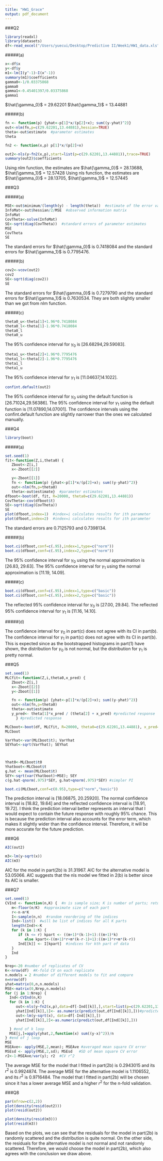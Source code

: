 ```yaml
---
title: "HW1_Grace"
output: pdf_document
---
```


###Q2
```r
library(readxl)
library(datasets)
df<-read_excel("/Users/yuecui/Desktop/Predictive II/Week1/HW1_data.xls")
```

#####(a)
```r
x<-df$x
y<-df$y
m1<-lm(I(y^-1)~I(x^-1))
summary(m1)$coefficients
gamma0<-1/0.03375868
gamma0
gamma1<-0.45401397/0.03375868
gamma1
```

$\hat{\gamma_0}$ = 29.62201 $\hat{\gamma_1}$ = 13.44881

#####(b)
```r

fn <- function(p) {yhat<-p[1]*x/(p[2]+x); sum((y-yhat)^2)} 
out<-nlm(fn,p=c(29.62201,13.44881),hessian=TRUE)
theta<-out$estimate  #parameter estimates
theta

```

```r
fn2 <- function(x,p) p[1]*x/(p[2]+x)

out2<-nls(y~fn2(x,p),start=list(p=c(29.62201,13.44881)),trace=TRUE)
summary(out2)$coefficients

```

Using nlm function, the estimates are $\hat{\gamma_0}$ = 28.13688, $\hat{\gamma_1}$ = 12.57428
Using nls function, the estimates are $\hat{\gamma_0}$ = 28.13705, $\hat{\gamma_1}$ = 12.57445

###Q3

#####(a)

```r
MSE<-out$minimum/(length(y) - length(theta))  #estimate of the error variance
InfoMat<-out$hessian/2/MSE  #observed information matrix
InfoMat
CovTheta<-solve(InfoMat)
SE<-sqrt(diag(CovTheta))  #standard errors of parameter estimates
MSE
CovTheta
SE
```

The standard errors for $\hat{\gamma_0}$ is 0.7418084 and the standard errors for $\hat{\gamma_1}$ is 0.7795476.

#####(b)
```r
cov2<-vcov(out2)
cov2
SE<-sqrt(diag(cov2))
SE
```

The standard errors for $\hat{\gamma_0}$ is 0.7279790 and the standard errors for $\hat{\gamma_1}$ is 0.7630534. They are both slightly smaller than we got from nlm function.

#####(c)
```r
theta0_u<-theta[1]+1.96*0.7418084
theta0_l<-theta[1]-1.96*0.7418084
theta0_l
theta0_u
```

The 95% confidence interval for $\gamma_0$ is [26.68294,29.59083].

```r
theta1_u<-theta[2]+1.96*0.7795476
theta1_l<-theta[2]-1.96*0.7795476
theta1_l
theta1_u
```

The 95% confidence interval for $\gamma_1$ is [11.04637,14.1022].


```r
confint.default(out2)
```

The 95% confidence interval for $\gamma_0$ using the default function is [26.71024,29.56386].
The 95% confidence interval for $\gamma_1$ using the default function is [11.07890,14.07001].
The confidence intervals using the confint.default function are slightly narrower than the ones we calculated manually.

###Q4
```r
library(boot)
```

#####(a)

```r
set.seed(1)
fit<-function(Z,i,theta0) {
   Zboot<-Z[i,]
   x<-Zboot[[2]]

   y<-Zboot[[1]]
   fn <- function(p) {yhat<-p[1]*x/(p[2]+x); sum((y-yhat)^2)} 
   out<-nlm(fn,p=theta0)
   theta<-out$estimate}  #parameter estimates
dfboot<-boot(df, fit, R=20000, theta0=c(29.62201,13.44881))
CovTheta<-cov(dfboot$t)
SE<-sqrt(diag(CovTheta))
SE
plot(dfboot,index=1)  #index=i calculates results for ith parameter
plot(dfboot,index=2)  #index=i calculates results for ith parameter

```

The standard errors are 0.7125793 and 0.7398134.

#####(b)
```r
boot.ci(dfboot,conf=c(.95),index=1,type=c("norm"))
boot.ci(dfboot,conf=c(.95),index=2,type=c("norm"))
```

The 95% confidence interval for $\gamma_0$ using the normal approximation is [26.83, 29.63].
The 95% confidence interval for $\gamma_1$ using the normal approximation is [11.19, 14.09].

#####(c)
```r
boot.ci(dfboot,conf=c(.95),index=1,type=c("basic"))
boot.ci(dfboot,conf=c(.95),index=2,type=c("basic"))
```

The reflected 95% confidence interval for $\gamma_0$ is [27.00, 29.84].
The reflected 95% confidence interval for $\gamma_1$ is [11.16, 14.10].

#####(d)

The confidence interval for $\gamma_0$ in part(c) does not agree with its CI in part(b). 
The confidence interval for $\gamma_1$ in part(c) does not agree with its CI in part(b). 
This is expected since as the bootstrapped histograms in part(1) have shown, the distribution for $\gamma_0$ is not normal, but the distribution for $\gamma_1$ is pretty normal. 

###Q5
```r
set.seed(1)
MLCfit<-function(Z,i,theta0,x_pred) {
   Zboot<-Z[i,]
   x<-Zboot[[2]]
   y<-Zboot[[1]]

   fn <- function(p) {yhat<-p[1]*x/(p[2]+x); sum((y-yhat)^2)} 
   out<-nlm(fn,p=theta0)
   theta<-out$estimate 
   y_pred<- theta[1]*x_pred / (theta[2] + x_pred) #predicted response
     } #predicted response

MLCboot<-boot(df, MLCfit, R=20000, theta0=c(29.62201,13.44881), x_pred=27)
MLCboot

VarYhat<-var(MLCboot$t); VarYhat
SEYhat<-sqrt(VarYhat); SEYhat
  


Yhat0<-MLCboot$t0
Yhatboot<-MLCboot$t
g.hat <- mean(MLCboot$t)
SEY<-sqrt(var(Yhatboot)+MSE); SEY
c(g.hat-qnorm(.975)*SEY, g.hat+qnorm(.975)*SEY) #simpler PI

boot.ci(MLCboot,conf=c(0.95),type=c("norm","basic"))

```

The prediction interval is [18.06875, 20.25920].
The normal confidence interval is [18.82, 19.64] and the reflected confidence interval is [18.91, 19.72].
I think the prediction interval better represents an interval that I would expect to contain the future response with roughly 95% chance. This is because the prediction interval also accounts for the error term, which makes it slightly wider than the confidence interval. Therefore, it will be more accurate for the future prediction.

###Q6
```r
AIC(out2)

m3<-lm(y~sqrt(x))
AIC(m3)
```

AIC for the model in part(2b) is 31.31967.
AIC for the alternative model is 53.05066.
AIC suggests that the nls model we fitted in 2(b) is better since its AIC is smaller.

###Q7
```r
set.seed(1)
CVInd <- function(n,K) {  #n is sample size; K is number of parts; returns K-length list of indices for each part
   m<-floor(n/K)  #approximate size of each part
   r<-n-m*K  
   I<-sample(n,n)  #random reordering of the indices
   Ind<-list()  #will be list of indices for all K parts
   length(Ind)<-K
   for (k in 1:K) {
      if (k <= r) kpart <- ((m+1)*(k-1)+1):((m+1)*k)  
         else kpart<-((m+1)*r+m*(k-r-1)+1):((m+1)*r+m*(k-r))
      Ind[[k]] <- I[kpart]  #indices for kth part of data
   }
   Ind
}

Nrep<-20 #number of replicates of CV
K<-nrow(df)  #K-fold CV on each replicate
n.models = 2 #number of different models to fit and compare
n=nrow(df)
yhat=matrix(0,n,n.models)
MSE<-matrix(0,Nrep,n.models)
for (j in 1:Nrep) {
  Ind<-CVInd(n,K)
  for (k in 1:K) {
     out<-nls(y~fn2(x,p),data=df[-Ind[[k]],],start=list(p=c(29.62201,13.44881)),trace=FALSE)
     yhat[Ind[[k]],1]<- as.numeric(predict(out,df[Ind[[k]],]))#predicted response
     out<-lm(y~sqrt(x), data=df[-Ind[[k]],])
     yhat[Ind[[k]],2]<-as.numeric(predict(out,df[Ind[[k]],]))

  } #end of k loop
  MSE[j,]=apply(yhat,2,function(x) sum((y-x)^2))/n
} #end of j loop
MSE
MSEAve<- apply(MSE,2,mean); MSEAve #averaged mean square CV error
MSEsd <- apply(MSE,2,sd); MSEsd   #SD of mean square CV error
r2<-1-MSEAve/var(y); r2  #CV r^2

```

The average MSE for the model that I fitted in part(2b) is 0.2943015 and its $r^2$ is 0.9924874.
The average MSE for the alternative model is 1.1106552, and its $r^2$ is 0.9716484.
The model that I fitted in part(2b) will be chosen since it has a lower average MSE and a higher $r^2$ for the n-fold validation.

###Q8
```r
par(mfrow=c(2,2))
plot(density(resid(out2)))
plot(resid(out2))

plot(density(resid(m3)))
plot(resid(m3))
```

Based on the plots, we can see that the residuals for the model in part(2b) is randomly scattered and the distribution is quite normal.
On the other side, the residuals for the alternative model is not normal and not randomly scattered. Therefore, we would choose the model in part(2b), which also agrees with the conclusion we draw above.

